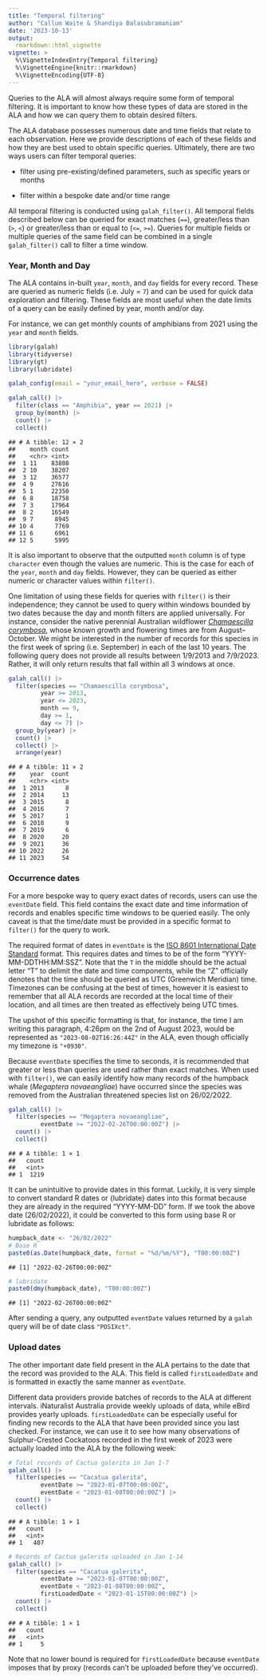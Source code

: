 ```yaml
---
title: "Temporal filtering"
author: "Callum Waite & Shandiya Balasubramaniam"
date: '2023-10-13'
output:
  rmarkdown::html_vignette
vignette: >
  %\VignetteIndexEntry{Temporal filtering}
  %\VignetteEngine{knitr::rmarkdown}
  %\VignetteEncoding{UTF-8}
---
```




Queries to the ALA will almost always require some form of temporal filtering. It is important to know how these types of data are stored in the ALA and how we can query them to obtain desired filters.

The ALA database possesses numerous date and time fields that relate to each observation. Here we provide descriptions of each of these fields and how they are best used to obtain specific queries. Ultimately, there are two ways users can filter temporal queries:

-   filter using pre-existing/defined parameters, such as specific years or months

-   filter within a bespoke date and/or time range

All temporal filtering is conducted using `galah_filter()`. All temporal fields described below can be queried for exact matches (`==`), greater/less than (`>`, `<`) or greater/less than or equal to (`<=`, `>=`). Queries for multiple fields or multiple queries of the same field can be combined in a single `galah_filter()` call to filter a time window.

### Year, Month and Day

The ALA contains in-built `year`, `month`, and `day` fields for every record. These are queried as numeric fields (i.e. July = `7`) and can be used for quick data exploration and filtering. These fields are most useful when the date limits of a query can be easily defined by year, month and/or day.

For instance, we can get monthly counts of amphibians from 2021 using the `year` and `month` fields.



``` r
library(galah)
library(tidyverse)
library(gt)
library(lubridate)
```

``` r
galah_config(email = "your_email_here", verbose = FALSE)
```

``` r
galah_call() |>
  filter(class == "Amphibia", year == 2021) |>
  group_by(month) |>
  count() |>
  collect()
```

```
## # A tibble: 12 × 2
##    month count
##    <chr> <int>
##  1 11    83808
##  2 10    38207
##  3 12    36577
##  4 9     27616
##  5 1     22350
##  6 8     18758
##  7 3     17964
##  8 2     16549
##  9 7      8945
## 10 4      7769
## 11 6      6961
## 12 5      5995
```

It is also important to observe that the outputted `month` column is of type 
`character` even though the values are numeric. This is the case for each of the 
`year`, `month` and `day` fields. However, they can be queried as either numeric 
or character values within `filter()`.

One limitation of using these fields for queries with `filter()` is their 
independence; they cannot be used to query within windows bounded by two dates 
because the day and month filters are applied universally. For instance, consider 
the native perennial Australian wildflower 
[*Chamaescilla corymbosa*](https://bie.ala.org.au/species/https://id.biodiversity.org.au/node/apni/2920316), 
whose known growth and flowering times are from August–October. We might be 
interested in the number of records for this species in the first week of spring 
(i.e. September) in each of the last 10 years. The following query does not 
provide all results between 1/9/2013 and 7/9/2023. Rather, it will only return 
results that fall within all 3 windows at once.


``` r
galah_call() |>
  filter(species == "Chamaescilla corymbosa",
         year >= 2013, 
         year <= 2023, 
         month == 9, 
         day >= 1, 
         day <= 7) |>
  group_by(year) |>
  count() |>
  collect() |>
  arrange(year)
```

```
## # A tibble: 11 × 2
##    year  count
##    <chr> <int>
##  1 2013      8
##  2 2014     13
##  3 2015      8
##  4 2016      7
##  5 2017      1
##  6 2018      9
##  7 2019      6
##  8 2020     20
##  9 2021     36
## 10 2022     26
## 11 2023     54
```

### Occurrence dates

For a more bespoke way to query exact dates of records, users can use the 
`eventDate` field. This field contains the exact date and time information of 
records and enables specific time windows to be queried easily. The only caveat 
is that the time/date must be provided in a specific format to `filter()` for 
the query to work. 

The required format of dates in `eventDate` is the 
[ISO 8601 International Date Standard](https://en.wikipedia.org/wiki/ISO_8601) 
format. This requires dates and times to be of the form "YYYY-MM-DDTHH:MM:SSZ". 
Note that the `T` in the middle should be the actual letter "T" to delimit the 
date and time components, while the "Z" officially denotes that the time should 
be queried as UTC (Greenwich Meridian) time. Timezones can be confusing at the 
best of times, however it is easiest to remember that all ALA records are 
recorded at the local time of their location, and all times are then treated as 
effectively being UTC times.

The upshot of this specific formatting is that, for instance, the time I am 
writing this paragraph, 4:26pm on the 2nd of August 2023, would be represented 
as `"2023-08-02T16:26:44Z"` in the ALA, even though officially my timezone is 
`"+0930"`.

Because `eventDate` specifies the time to seconds, it is recommended that 
greater or less than queries are used rather than exact matches. When used with 
`filter()`, we can easily identify how many records of the humpback whale 
(*Megaptera novaeangliae*) have occurred since the species was removed from the 
Australian threatened species list on 26/02/2022.


``` r
galah_call() |>
  filter(species == "Megaptera novaeangliae", 
         eventDate >= "2022-02-26T00:00:00Z") |>
  count() |>
  collect()
```

```
## # A tibble: 1 × 1
##   count
##   <int>
## 1  1219
```

It can be unintuitive to provide dates in this format. Luckily, it is very 
simple to convert standard R dates or {lubridate} dates into this format because 
they are already in the required "YYYY-MM-DD" form. If we took the above date 
(26/02/2022), it could be converted to this form using base R or lubridate as 
follows:


``` r
humpback_date <- "26/02/2022"
# Base R
paste0(as.Date(humpback_date, format = "%d/%m/%Y"), "T00:00:00Z")
```

```
## [1] "2022-02-26T00:00:00Z"
```

``` r
# lubridate
paste0(dmy(humpback_date), "T00:00:00Z")
```

```
## [1] "2022-02-26T00:00:00Z"
```
After sending a query, any outputted `eventDate` values returned by a `galah` 
query will be of date class `"POSIXct"`.

### Upload dates

The other important date field present in the ALA pertains to the date that the 
record was provided to the ALA. This field is called `firstLoadedDate` and is 
formatted in exactly the same manner as `eventDate`.

Different data providers provide batches of records to the ALA at different 
intervals. iNaturalist Australia provide weekly uploads of data, while eBird 
provides yearly uploads. `firstLoadedDate` can be especially useful for finding 
new records to the ALA that have been provided since you last checked. For 
instance, we can use it to see how many observations of Sulphur-Crested 
Cockatoos recorded in the first week of 2023 were actually loaded into the ALA 
by the following week:


``` r
# Total records of Cactua galerita in Jan 1-7
galah_call() |>
  filter(species == "Cacatua galerita",
         eventDate >= "2023-01-07T00:00:00Z", 
         eventDate < "2023-01-08T00:00:00Z") |>
  count() |>
  collect()
```

```
## # A tibble: 1 × 1
##   count
##   <int>
## 1   407
```


``` r
# Records of Cactua galerita uploaded in Jan 1-14
galah_call() |>
  filter(species == "Cacatua galerita",
         eventDate >= "2023-01-07T00:00:00Z", 
         eventDate < "2023-01-08T00:00:00Z",
         firstLoadedDate < "2023-01-15T00:00:00Z") |>
  count() |>
  collect()
```

```
## # A tibble: 1 × 1
##   count
##   <int>
## 1     5
```

Note that no lower bound is required for `firstLoadedDate` because `eventDate` 
imposes that by proxy (records can't be uploaded before they've occurred).
